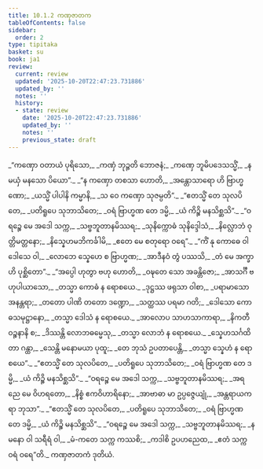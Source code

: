 ```yaml
---
title: 10.1.2 ကဏှဇာတက
tableOfContents: false
sidebar:
  order: 2
type: tipitaka
basket: su
book: ja1
review:
  current: review
  updated: '2025-10-20T22:47:23.731886'
  updated_by: ''
  notes: ''
  history:
  - state: review
    date: '2025-10-20T22:47:23.731886'
    updated_by: ''
    notes: ''
    previous_state: draft
---
```



<DynamicBreadcrumb />


<ReviewStatus review={frontmatter.review} showDetails={true} />

<HypothesisAnnotation frontmatter={frontmatter} />

<Division number="11" book="ja1" e="ch" v="22" p="202">

<Paragraph number="1920" type="verses" book="ja1">
_“ကဏှော ဝတာယံ ပုရိသော,_  
_ကဏှံ ဘုဉ္ဇတိ ဘောဇနံ;_  
_ကဏှေ ဘူမိပဒေသသ္မိံ,_  
_န မယှံ မနသော ပိယော”._  

</Paragraph>

</Division>
<Division number="12" book="ja1" e="ch" v="22" p="202">

<Paragraph number="1921" type="verses" book="ja1">
_“န ကဏှော တစသာ ဟောတိ,_  
_အန္တောသာရော ဟိ ဗြာဟ္မဏော;_  
_ယသ္မိံ ပါပါနိ ကမ္မာနိ,_  
_သ ဝေ ကဏှော သုဇမ္ပတိ”._  

</Paragraph>

</Division>
<Division number="13" book="ja1" e="ch" v="22" p="202">

<Paragraph number="1922" type="verses" book="ja1">
_“ဧတသ္မိံ တေ သုလပိတေ,_  
_ပတိရူပေ သုဘာသိတေ;_  
_ဝရံ ဗြာဟ္မဏ တေ ဒမ္မိ,_  
_ယံ ကိဉ္စိ မနသိစ္ဆသိ”._  

</Paragraph>

</Division>
<Division number="14" book="ja1" e="ch" v="22" p="202">

<Paragraph number="1923" type="verses" book="ja1">
_“ဝရဉ္စေ မေ အဒေါ သက္က,_  
_သဗ္ဗဘူတာနမိဿရ;_  
_သုနိက္ကောဓံ သုနိဒ္ဒေါသံ,_  
_နိလ္လောဘံ ဝုတ္တိမတ္တနော;_  
_နိသ္နေဟမဘိကင်္ခါမိ,_  
_ဧတေ မေ စတုရော ဝရေ”._  

</Paragraph>

</Division>
<Division number="15" book="ja1" e="ch" v="22" p="202">

<Paragraph number="1924" type="verses" book="ja1">
_“ကိံ နု ကောဓေ ဝါ ဒေါသေ ဝါ,_  
_လောဘေ သ္နေဟေ စ ဗြာဟ္မဏ;_  
_အာဒီနဝံ တွံ ပဿသိ,_  
_တံ မေ အက္ခာဟိ ပုစ္ဆိတော”._  

</Paragraph>

</Division>
<Division number="16" book="ja1" e="ch" v="22" p="202">

<Paragraph number="1925" type="verses" book="ja1">
_“အပ္ပေါ ဟုတွာ ဗဟု ဟောတိ,_  
_ဝဍ္ဎတေ သော အခန္တိဇော;_  
_အာသင်္ဂီ ဗဟုပါယာသော,_  
_တသ္မာ ကောဓံ န ရောစယေ._  

</Paragraph>

</Division>
<Division number="17" book="ja1" e="ch" v="22" p="202">

<Paragraph number="1926" type="verses" book="ja1">
_ဒုဋ္ဌဿ ဖရုသာ ဝါစာ,_  
_ပရာမာသော အနန္တရာ;_  
_တတော ပါဏိ တတော ဒဏ္ဍော,_  
_သတ္ထဿ ပရမာ ဂတိ;_  
_ဒေါသော ကောဓသမုဋ္ဌာနော,_  
_တသ္မာ ဒေါသံ န ရောစယေ._  

</Paragraph>

</Division>
<Division number="18" book="ja1" e="ch" v="22" p="202">

<Paragraph number="1927" type="verses" book="ja1">
_အာလောပ သာဟသာကာရာ,_  
_နိကတီ ဝဉ္စနာနိ စ;_  
_ဒိဿန္တိ လောဘဓမ္မေသု,_  
_တသ္မာ လောဘံ န ရောစယေ._  

</Paragraph>

</Division>
<Division number="19" book="ja1" e="ch" v="22" p="202">

<Paragraph number="1928" type="verses" book="ja1">
_သ္နေဟသင်္ဂထိတာ ဂန္ထာ,_  
_သေန္တိ မနောမယာ ပုထူ;_  
_တေ ဘုသံ ဥပတာပေန္တိ,_  
_တသ္မာ သ္နေဟံ န ရောစယေ”._  

</Paragraph>

</Division>
<Division number="20" book="ja1" e="ch" v="22" p="202">

<Paragraph number="1929" type="verses" book="ja1">
_“ဧတသ္မိံ တေ သုလပိတေ,_  
_ပတိရူပေ သုဘာသိတေ;_  
_ဝရံ ဗြာဟ္မဏ တေ ဒမ္မိ,_  
_ယံ ကိဉ္စိ မနသိစ္ဆသိ”._  

</Paragraph>

</Division>
<Division number="21" book="ja1" e="ch" v="22" p="202">

<Paragraph number="1930" type="verses" book="ja1">
_“ဝရဉ္စေ မေ အဒေါ သက္က,_  
_သဗ္ဗဘူတာနမိဿရ;_  
_အရညေ မေ ဝိဟရတော,_  
_နိစ္စံ ဧကဝိဟာရိနော;_  
_အာဗာဓာ မာ ဥပ္ပဇ္ဇေယျုံ,_  
_အန္တရာယကရာ ဘုသာ”._  

</Paragraph>

</Division>
<Division number="22" book="ja1" e="ch" v="22" p="203">

<Paragraph number="1931" type="verses" book="ja1">
_“ဧတသ္မိံ တေ သုလပိတေ,_  
_ပတိရူပေ သုဘာသိတေ;_  
_ဝရံ ဗြာဟ္မဏ တေ ဒမ္မိ,_  
_ယံ ကိဉ္စိ မနသိစ္ဆသိ”._  

</Paragraph>

</Division>
<Division number="23" book="ja1" e="ch" v="22" p="203">

<Paragraph number="1932" type="verses" book="ja1">
_“ဝရဉ္စေ မေ အဒေါ သက္က,_  
_သဗ္ဗဘူတာနမိဿရ;_  
_န မနော ဝါ သရီရံ ဝါ,_  
_မံ-ကတေ သက္က ကဿစိ;_  
_ကဒါစိ ဥပဟညေထ,_  
_ဧတံ သက္က ဝရံ ဝရေ”တိ._  


</Paragraph>
</Division>

<Paragraph number="1933" type="center" book="ja1">
ကဏှဇာတကံ ဒုတိယံ.
</Paragraph>